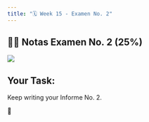 ```yaml
---
title: "🗓️ Week 15 - Examen No. 2"
---
```



## 👨‍🏫 Notas Examen No. 2 (25%)

![](figures/GB_EXAMEN2.png)


## Your Task:

Keep writing your Informe No. 2.

🎥 





